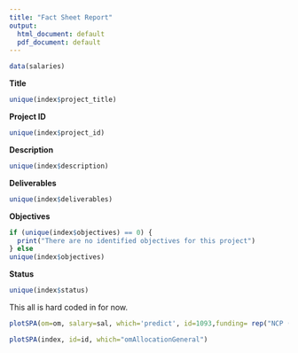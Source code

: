 ```yaml
---
title: "Fact Sheet Report"
output:
  html_document: default
  pdf_document: default
---
```


```r
data(salaries)
```

**Title**

```r
unique(index$project_title)
```

**Project ID**

```r
unique(index$project_id)
```

**Description**

```r
unique(index$description)
```

**Deliverables**

```r
unique(index$deliverables)
```

**Objectives**

```r
if (unique(index$objectives) == 0) {
  print("There are no identified objectives for this project")
} else 
unique(index$objectives)
```

**Status**
```r
unique(index$status)
```


This all is hard coded in for now.

```r
plotSPA(om=om, salary=sal, which='predict', id=1093,funding= rep("NCP (A-base)",4),fundingChange=c(-25, -50, -75, -100))
```


```r
plotSPA(index, id=id, which="omAllocationGeneral")
```







